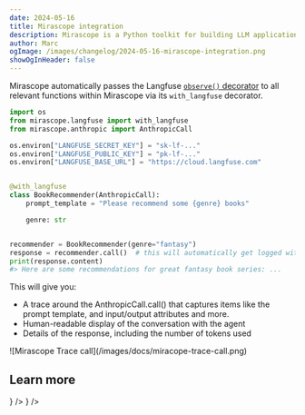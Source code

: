 ```yaml
---
date: 2024-05-16
title: Mirascope integration
description: Mirascope is a Python toolkit for building LLM applications and it natively integrates with Langfuse.
author: Marc
ogImage: /images/changelog/2024-05-16-mirascope-integration.png
showOgInHeader: false
---
```



<ChangelogHeader />

Mirascope automatically passes the Langfuse [`observe()` decorator](/docs/sdk/python/decorators) to all relevant functions within Mirascope via its `with_langfuse` decorator.

```python /@with_langfuse/ /from mirascope.langfuse import with_langfuse/
import os
from mirascope.langfuse import with_langfuse
from mirascope.anthropic import AnthropicCall

os.environ["LANGFUSE_SECRET_KEY"] = "sk-lf-..."
os.environ["LANGFUSE_PUBLIC_KEY"] = "pk-lf-..."
os.environ["LANGFUSE_BASE_URL"] = "https://cloud.langfuse.com"


@with_langfuse
class BookRecommender(AnthropicCall):
    prompt_template = "Please recommend some {genre} books"

    genre: str


recommender = BookRecommender(genre="fantasy")
response = recommender.call()  # this will automatically get logged with langfuse
print(response.content)
#> Here are some recommendations for great fantasy book series: ...
```

This will give you:

- A trace around the AnthropicCall.call() that captures items like the prompt template, and input/output attributes and more.
- Human-readable display of the conversation with the agent
- Details of the response, including the number of tokens used

<Frame fullWidth>
  ![Mirascope Trace call](/images/docs/miracope-trace-call.png)
</Frame>

## Learn more


<Cards num={3}>
  <Card
    title="Integration docs"
    href="/integrations/frameworks/mirascope"
    icon={<BookOpen />}
  />
  <Card
    title="Notebook with examples"
    href="/guides/cookbook/integration_mirascope"
    icon={<FileCode />}
  />
</Cards>
